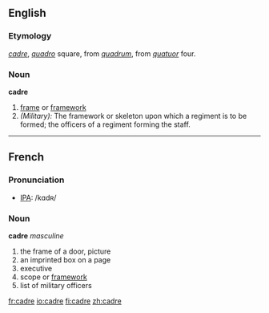 ==English==

===Etymology===
{{F.}} ''[[#French|cadre]]'', {{It.}} ''[[quadro]]'' square, from {{L.}} ''[[quadrum]]'', from ''[[quatuor]]'' four.

===Noun===
'''cadre'''
# [[frame]] or [[framework]]
# ''(Military):'' The framework or skeleton upon which a regiment is to be formed; the officers of a regiment forming the staff.

----

==French==
===Pronunciation===
*[[International Phonetic Alphabet|IPA]]: /kɑdʀ/

===Noun===
'''cadre''' ''masculine''
# the frame of a door, picture
# an imprinted box on a page
# executive
# scope or [[framework]]
# list of military officers

[[fr:cadre]]
[[io:cadre]]
[[fi:cadre]]
[[zh:cadre]]